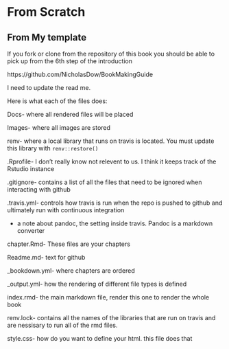 # From Scratch

## From My template
If you fork or clone from the repository of this book you should be able to pick up from the 6th step of the introduction

https://github.com/NicholasDow/BookMakingGuide

I need to update the read me.

Here is what each of the files does:

Docs- where all rendered files will be placed

Images- where all images are stored

renv- where a local library that runs on travis is located. You must update this library with `renv::restore()`

.Rprofile- I don't really know not relevent to us. I think it keeps track of the Rstudio instance

.gitignore- contains a list of all the files that need to be ignored when interacting with github

.travis.yml- controls how travis is run when the repo is pushed to github and ultimately run with continuous integration

- a note about pandoc, the setting inside travis. Pandoc is a markdown converter


chapter.Rmd- These files are your chapters

Readme.md- text for github

_bookdown.yml- where chapters are ordered

_output.yml- how the rendering of different file types is defined

index.rmd- the main markdown file, render this one to render the whole book

renv.lock- contains all the names of the libraries that are run on travis and are nessisary to run all of the rmd files.

style.css- how do you want to define your html. this file does that
